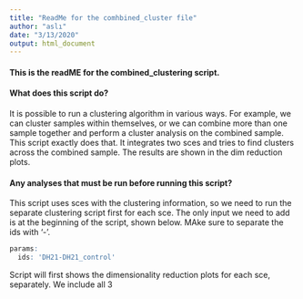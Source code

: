```yaml
---
title: "ReadMe for the comhbined_cluster file"
author: "aslı"
date: "3/13/2020"
output: html_document
---
```


#### This is the readME for the combined_clustering script. 

#### What does this script do? 
It is possible to run a clustering algorithm in various ways. For example, we can cluster samples within themselves, or we can combine more than one sample together and perform a cluster analysis on the combined sample. This script exactly does that. It integrates two sces and tries to find clusters across the combined sample. The results are shown in the dim reduction plots. 

#### Any analyses that must be run before running this script? 
This script uses sces with the clustering information, so we need to run the separate clustering script first for each sce. The only input we need to add is at the beginning of the script, shown below. MAke sure to separate the ids with '-'. 

```r
params:
  ids: 'DH21-DH21_control'
```

Script will first shows the dimensionality reduction plots for each sce, separately. We include all 3